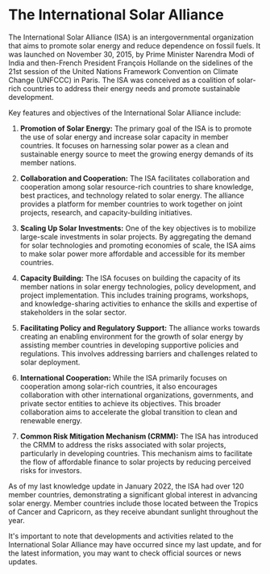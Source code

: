 # The International Solar Alliance
The International Solar Alliance (ISA) is an intergovernmental organization that aims to promote solar energy and reduce dependence on fossil fuels. It was launched on November 30, 2015, by Prime Minister Narendra Modi of India and then-French President François Hollande on the sidelines of the 21st session of the United Nations Framework Convention on Climate Change (UNFCCC) in Paris. The ISA was conceived as a coalition of solar-rich countries to address their energy needs and promote sustainable development.

Key features and objectives of the International Solar Alliance include:

1. **Promotion of Solar Energy:** The primary goal of the ISA is to promote the use of solar energy and increase solar capacity in member countries. It focuses on harnessing solar power as a clean and sustainable energy source to meet the growing energy demands of its member nations.

2. **Collaboration and Cooperation:** The ISA facilitates collaboration and cooperation among solar resource-rich countries to share knowledge, best practices, and technology related to solar energy. The alliance provides a platform for member countries to work together on joint projects, research, and capacity-building initiatives.

3. **Scaling Up Solar Investments:** One of the key objectives is to mobilize large-scale investments in solar projects. By aggregating the demand for solar technologies and promoting economies of scale, the ISA aims to make solar power more affordable and accessible for its member countries.

4. **Capacity Building:** The ISA focuses on building the capacity of its member nations in solar energy technologies, policy development, and project implementation. This includes training programs, workshops, and knowledge-sharing activities to enhance the skills and expertise of stakeholders in the solar sector.

5. **Facilitating Policy and Regulatory Support:** The alliance works towards creating an enabling environment for the growth of solar energy by assisting member countries in developing supportive policies and regulations. This involves addressing barriers and challenges related to solar deployment.

6. **International Cooperation:** While the ISA primarily focuses on cooperation among solar-rich countries, it also encourages collaboration with other international organizations, governments, and private sector entities to achieve its objectives. This broader collaboration aims to accelerate the global transition to clean and renewable energy.

7. **Common Risk Mitigation Mechanism (CRMM):** The ISA has introduced the CRMM to address the risks associated with solar projects, particularly in developing countries. This mechanism aims to facilitate the flow of affordable finance to solar projects by reducing perceived risks for investors.

As of my last knowledge update in January 2022, the ISA had over 120 member countries, demonstrating a significant global interest in advancing solar energy. Member countries include those located between the Tropics of Cancer and Capricorn, as they receive abundant sunlight throughout the year.

It's important to note that developments and activities related to the International Solar Alliance may have occurred since my last update, and for the latest information, you may want to check official sources or news updates.
